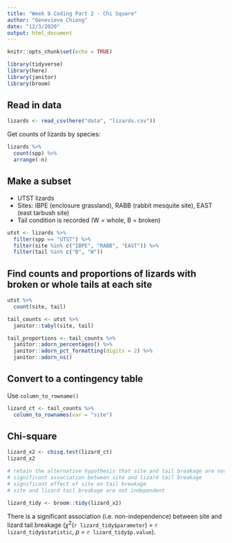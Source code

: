 ```yaml
---
title: "Week 9 Coding Part 2 - Chi Square"
author: "Genevieve Chiong"
date: "12/3/2020"
output: html_document
---
```


```r
knitr::opts_chunk$set(echo = TRUE)

library(tidyverse)
library(here)
library(janitor)
library(broom)
```

## Read in data 

```r
lizards <- read_csv(here("data", "lizards.csv"))
```

Get counts of lizards by species:
```r
lizards %>% 
  count(spp) %>% 
  arrange(-n)
```


## Make a subset

- UTST lizards 
- Sites: IBPE (enclosure grassland), RABB (rabbit mesquite site), EAST (east tarbush site)
- Tail condition is recorded (W = whole, B = broken)

```r
utst <- lizards %>% 
  filter(spp == "UTST") %>% 
  filter(site %in% c("IBPE", "RABB", "EAST")) %>% 
  filter(tail %in% c("B", "W"))
```

## Find counts and proportions of lizards with broken or whole tails at each site 

```r
utst %>% 
  count(site, tail)
```

```r
tail_counts <- utst %>% 
  janitor::tabyl(site, tail)

tail_proportions <- tail_counts %>% 
  janitor::adorn_percentages() %>% 
  janitor::adorn_pct_formatting(digits = 2) %>% 
  janitor::adorn_ns()
```

## Convert to a contingency table 

Use `column_to_rowname()` 

```r
lizard_ct <- tail_counts %>% 
  column_to_rownames(var = "site")
```

## Chi-square 

```r
lizard_x2 <- chisq.test(lizard_ct)
lizard_x2

# retain the alternative hypothesis that site and tail breakage are not independent
# significant association between site and lizard tail breakage 
# significant effect of site on tail breakage 
# site and lizard tail breakage are not independent 

lizard_tidy <- broom::tidy(lizard_x2)
```

There is a significant association (i.e. non-independence) between site and lizard tail breakage ($\chi$^2^(`r lizard_tidy$parameter`) = `r lizard_tidy$statistic`, *p* = `r lizard_tidy$p.value`).






